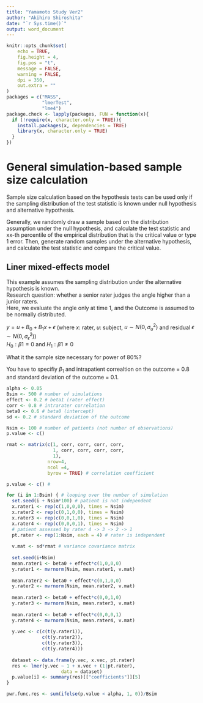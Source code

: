 ```yaml
---
title: "Yamamoto Study Ver2"
author: "Akihiro Shiroshita"
date: "`r Sys.time()`"
output: word_document
---
```


```r
knitr::opts_chunk$set(
	echo = TRUE,
	fig.height = 4,
	fig.pos = "t",
	message = FALSE,
	warning = FALSE,
	dpi = 350,
	out.extra = ""
)
packages = c("MASS",
             "lmerTest",
             "lme4")
package.check <- lapply(packages, FUN = function(x){
  if (!require(x, character.only = TRUE)){
    install.packages(x, dependencies = TRUE)
    library(x, character.only = TRUE)
  }
})

```

# General simulation-based sample size calculation  

Sample size calculation based on the hypothesis tests can be used only if the sampling distribution of the test statistic is known under null hypothesis and alternative hypothesis. 

Generally, we randomly draw a sample based on the distribution assumption under the null hypothesis, and calculate the test statistic and xx-th percentile of the empirical distribution that is the critical value or type 1 error. Then, generate random samples under the alternative hypothesis, and calculate the test statistic and compare the critical value.    

## Liner mixed-effects model  

This example assumes the sampling distribution under the alternative hypothesis is known.  
Research question: whether a senior rater judges the angle higher than a junior raters.    
Here, we evaluate the angle only at time 1, and the Outcome is assumed to be normally distributed. 

$y=u+B_0 + B_1x + \epsilon$ (where $x$: rater, $u$: subject, $u \sim N(0,\sigma^2_u)$ and residual $\epsilon \sim N(0,\sigma^2_{\epsilon})$)  
$H_0: \beta1 = 0$ and $H_1: \beta1 \neq 0$  

What it the sample size necessary for power of 80%?  

You have to specifiy $\beta_1$ and intrapatient correaltion on the outcome = 0.8 and standard deviation of the outcome = 0.1.  

```r
alpha <- 0.05
Bsim <- 500 # number of simulations
effect <- 0.2 # beta1 (rater effect)
corr <- 0.8 # intrarater correlation
beta0 <- 0.6 # beta0 (intercept)
sd <- 0.2 # standard deviation of the outcome

Nsim <- 100 # number of patients (not number of observations) 
p.value <- c()

rmat <- matrix(c(1, corr, corr, corr, corr,
                 1, corr, corr, corr, corr,
                 1),
               nrow=4,
               ncol =4,
               byrow = TRUE) # correlation coefficient

p.value <- c() # 

for (i in 1:Bsim) { # looping over the number of simulation
  set.seed(i + Nsim*100) # patient is not independent
  x.rater1 <- rep(c(1,0,0,0), times = Nsim) 
  x.rater2 <- rep(c(0,1,0,0), times = Nsim) 
  x.rater3 <- rep(c(0,0,1,0), times = Nsim) 
  x.rater4 <- rep(c(0,0,0,1), times = Nsim) 
  # patient assessed by rater 4 -> 3 -> 2 -> 1
  pt.rater <- rep(1:Nsim, each = 4) # rater is independent
  
  v.mat <- sd*rmat # variance covariance matrix
  
  set.seed(i+Nsim)
  mean.rater1 <- beta0 + effect*c(1,0,0,0)
  y.rater1 <- mvrnorm(Nsim, mean.rater1, v.mat)
  
  mean.rater2 <- beta0 + effect*c(0,1,0,0)
  y.rater2 <- mvrnorm(Nsim, mean.rater2, v.mat)
  
  mean.rater3 <- beta0 + effect*c(0,0,1,0)
  y.rater3 <- mvrnorm(Nsim, mean.rater3, v.mat)
  
  mean.rater4 <- beta0 + effect*c(0,0,0,1)
  y.rater4 <- mvrnorm(Nsim, mean.rater4, v.mat)
  
  y.vec <- c(c(t(y.rater1)),
             c(t(y.rater2)),
             c(t(y.rater3)),
             c(t(y.rater4)))
  
  dataset <- data.frame(y.vec, x.vec, pt.rater)
  res <- lmer(y.vec ~ 1 + x.vec + (1|pt.rater),
                    data = dataset)
  p.value[i] <- summary(res)[["coefficients"]][5]
}

pwr.func.res <- sum(ifelse(p.value < alpha, 1, 0))/Bsim
```
